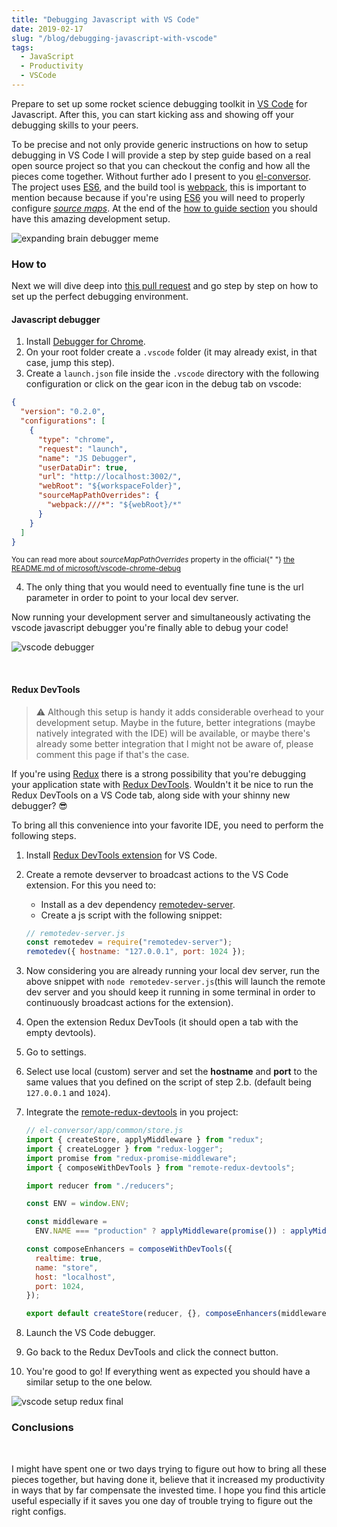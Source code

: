 ```yaml
---
title: "Debugging Javascript with VS Code"
date: 2019-02-17
slug: "/blog/debugging-javascript-with-vscode"
tags:
  - JavaScript
  - Productivity
  - VSCode
---
```



<ScrollToTopButton />

Prepare to set up some rocket science debugging toolkit in <a href="https://code.visualstudio.com/" target="_blank" title="visual studio code is a lightweight but powerful source code editor which runs on your desktop">VS Code</a> for Javascript. After this, you can start kicking ass and showing off your debugging skills to your peers.

<GIF name="vscode-debug-1" alt="vscode debugging animation" />
<Caption gif={true} />

To be precise and not only provide generic instructions on how to setup debugging in VS Code I will provide a step by step guide based on a real open source project so that you can checkout the config and how all the pieces come together. Without further ado I present to you <a href="https://github.com/danielcaldas/el-conversor" target="_blank" title="a number to word list converter as a node backend and react/redux fronted">el-conversor</a>. The project uses <a href="https://www.ecma-international.org/publications/standards/Ecma-262.htm" target="_blank" title="standard ecma-262">ES6</a>, and the build tool is <a href="https://webpack.js.org/" target="_blank" title="bundle your scripts">webpack</a>, this is important to mention because because if you're using <a href="https://www.ecma-international.org/publications/standards/Ecma-262.htm" target="_blank" title="standard ecma-262">ES6</a> you will need to properly configure <a href="https://developer.mozilla.org/en-US/docs/Tools/Debugger/How_to/Use_a_source_map" target="_blank" title="Use a source map - Firefox Developer Tools | MDN">_source maps_</a>. At the end of the [how to guide section](#how-to) you should have this amazing development setup.

![expanding brain debugger meme](./images/expanding-brain.jpg "expanding brain debugger meme")

<Caption source="https://imgflip.com/memegenerator/Expanding-Brain" />

### How to

Next we will dive deep into <a href="https://github.com/danielcaldas/el-conversor/pull/14" target="_blank" title="feature/setup vscode debugging">this pull request</a> and go step by step on how to set up the perfect debugging environment.

#### Javascript debugger

1. Install <a href="https://marketplace.visualstudio.com/items?itemName=msjsdiag.debugger-for-chrome" target="_blank" title="debug your javascript code in the Chrome browser, or any other target that supports the chrome debugger protocol">Debugger for Chrome</a>.
2. On your root folder create a `.vscode` folder (it may already exist, in that case, jump this step).
3. Create a `launch.json` file inside the `.vscode` directory with the following configuration or click on the gear icon in the debug tab on vscode:

```json:title=.vscode/launch.json
{
  "version": "0.2.0",
  "configurations": [
    {
      "type": "chrome",
      "request": "launch",
      "name": "JS Debugger",
      "userDataDir": true,
      "url": "http://localhost:3002/",
      "webRoot": "${workspaceFolder}",
      "sourceMapPathOverrides": {
        "webpack:///*": "${webRoot}/*"
      }
    }
  ]
}
```

<small>
  You can read more about <i>sourceMapPathOverrides</i> property in the official{" "}
  <a
    href="https://github.com/Microsoft/vscode-chrome-debug/blob/master/README.md#sourcemaps"
    target="_blank"
    title="microsoft/vscode-chrome-debug README.md"
  >
    the README.md of microsoft/vscode-chrome-debug
  </a>
</small>

4. The only thing that you would need to eventually fine tune is the url parameter in order to point to your local dev server.

Now running your development server and simultaneously activating the vscode javascript debugger you're finally able to debug your code!

![vscode debugger](./images/vscode-debugger-part-1.png "vscode debugger javascript")

<Caption />

<br />

#### Redux DevTools

> ⚠️ Although this setup is handy it adds considerable overhead to your development setup. Maybe in the future, better integrations (maybe natively integrated with the IDE) will be available, or maybe there's already some better integration that I might not be aware of, please comment this page if that's the case.

If you're using <a href="https://redux.js.org/" target="_blank" title="a predictable state container for javascript apps">Redux</a> there is a strong possibility that you're debugging your application state with <a href="https://marketplace.visualstudio.com/items?itemName=jingkaizhao.vscode-redux-devtools" target="_blank" title="vscode redux devtools wrapper">Redux DevTools</a>. Wouldn't it be nice to run the Redux DevTools on a VS Code tab, along side with your shinny new debugger? 😎

To bring all this convenience into your favorite IDE, you need to perform the following steps.

1. Install <a href="https://marketplace.visualstudio.com/items?itemName=jingkaizhao.vscode-redux-devtools" target="_blank" title="visual studio code extension to include remotedev-app into editor">Redux DevTools extension</a> for VS Code.
2. Create a remote devserver to broadcast actions to the VS Code extension. For this you need to:
   - Install as a dev dependency <a href="https://www.npmjs.com/package/remotedev-server" target="_blank" title="bridge for communicating with an application remotely via redux devtools extension, remote redux devtools or remotedev">remotedev-server</a>.
   - Create a js script with the following snippet:
   ```javascript
   // remotedev-server.js
   const remotedev = require("remotedev-server");
   remotedev({ hostname: "127.0.0.1", port: 1024 });
   ```
3. Now considering you are already running your local dev server, run the above snippet with `node remotedev-server.js`(this will launch the remote dev server and you should keep it running in some terminal in order to continuously broadcast actions for the extension).
4. Open the extension Redux DevTools (it should open a tab with the empty devtools).
5. Go to settings.
6. Select use local (custom) server and set the **hostname** and **port** to the same values that you defined on the script of step 2.b. (default being `127.0.0.1` and `1024`).
7. Integrate the <a href="https://github.com/zalmoxisus/remote-redux-devtools" target="_blank" title="redux devtools remotely">remote-redux-devtools</a> in you project:

   ```javascript
   // el-conversor/app/common/store.js
   import { createStore, applyMiddleware } from "redux";
   import { createLogger } from "redux-logger";
   import promise from "redux-promise-middleware";
   import { composeWithDevTools } from "remote-redux-devtools";

   import reducer from "./reducers";

   const ENV = window.ENV;

   const middleware =
     ENV.NAME === "production" ? applyMiddleware(promise()) : applyMiddleware(promise(), createLogger());

   const composeEnhancers = composeWithDevTools({
     realtime: true,
     name: "store",
     host: "localhost",
     port: 1024,
   });

   export default createStore(reducer, {}, composeEnhancers(middleware));
   ```

8. Launch the VS Code debugger.
9. Go back to the Redux DevTools and click the connect button.
10. You're good to go! If everything went as expected you should have a similar setup to the one below.

![vscode setup redux final](./images/vscode-debugger-part-2.png "vscode setup redux final")

<Caption />

### Conclusions

<br />

<GIF name="vscode-debug-2" alt="vscode debugging animation redux" />
<Caption gif={true} />

I might have spent one or two days trying to figure out how to bring all these pieces together, but having done it, believe that it increased my productivity in ways that by far compensate the invested time. I hope you find this article useful especially if it saves you one day of trouble trying to figure out the right configs.
